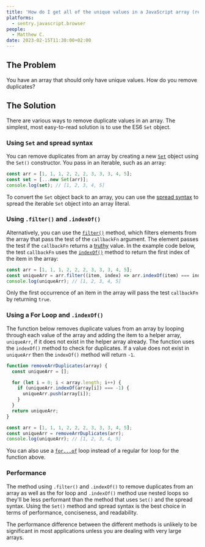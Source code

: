 ```yaml
---
title: 'How do I get all of the unique values in a JavaScript array (remove duplicates)?'
platforms:
  - sentry.javascript.browser
people:
  - Matthew C.
date: 2023-02-15T11:30:00+02:00
---
```


## The Problem

You have an array that should only have unique values. How do you remove duplicates?

## The Solution

There are various ways to remove duplicate values in an array. The simplest, most easy-to-read solution is to use the ES6 `Set` object.

### Using `Set` and spread syntax

You can remove duplicates from an array by creating a new [`Set`](https://developer.mozilla.org/en-US/docs/Web/JavaScript/Reference/Global_Objects/Set) object using the `Set()` constructor. You pass in an iterable, such as an array:

```javascript
const arr = [1, 1, 1, 2, 2, 2, 3, 3, 3, 4, 5];
const set = [...new Set(arr)];
console.log(set); // [1, 2, 3, 4, 5]
```

To convert the `Set` object back to an array, you can use the [spread syntax](https://developer.mozilla.org/en-US/docs/Web/JavaScript/Reference/Operators/Spread_syntax) to spread the iterable `Set` object into an array literal.

### Using `.filter()` and `.indexOf()`

Alternatively, you can use the [`filter()`](https://developer.mozilla.org/en-US/docs/Web/JavaScript/Reference/Global_Objects/Array/filter) method, which filters elements from the array that pass the test of the `callbackFn` argument. The element passes the test if the `callbackFn` returns a [truthy](https://developer.mozilla.org/en-US/docs/Glossary/Truthy) value. In the example code below, the test `callbackFn` uses the [`indexOf()`](https://developer.mozilla.org/en-US/docs/Web/JavaScript/Reference/Global_Objects/Array/indexOf) method to return the first index of the item in the array:

```javascript
const arr = [1, 1, 1, 2, 2, 2, 3, 3, 3, 4, 5];
const uniqueArr = arr.filter((item, index) => arr.indexOf(item) === index);
console.log(uniqueArr); // [1, 2, 3, 4, 5]
```

Only the first occurrence of an item in the array will pass the test `callbackFn` by returning `true`.

### Using a For Loop and `.indexOf()`

The function below removes duplicate values from an array by looping through each value of the array and adding the item to a helper array, `uniqueArr`, if it does not exist in the helper array already. The function uses the `indexOf()` method to check for duplicates. If a value does not exist in `uniqueArr` then the `indexOf()` method will return `-1`.

```javascript
function removeArrDuplicates(array) {
  const uniqueArr = [];

  for (let i = 0; i < array.length; i++) {
    if (uniqueArr.indexOf(array[i]) === -1) {
      uniqueArr.push(array[i]);
    }
  }
  return uniqueArr;
}

const arr = [1, 1, 1, 2, 2, 2, 3, 3, 3, 4, 5];
const uniqueArr = removeArrDuplicates(arr);
console.log(uniqueArr); // [1, 2, 3, 4, 5]
```

You can also use a [`for...of`](https://developer.mozilla.org/en-US/docs/Web/JavaScript/Reference/Statements/for...of) loop instead of a regular for loop for the function above.

### Performance

The method using `.filter()` and `.indexOf()` to remove duplicates from an array as well as the for loop and `.indexOf()` method use nested loops so they'll be less performant than the method that uses `Set()` and the spread syntax. Using the `Set()` method and spread syntax is the best choice in terms of performance, conciseness, and readability.

The performance difference between the different methods is unlikely to be significant in most applications unless you are dealing with very large arrays.
